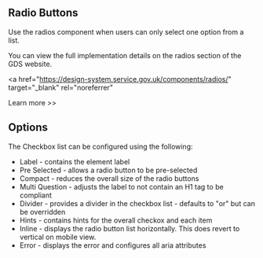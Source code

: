 
<Meta title="Components/Radios/Information" />

<h2>Radio Buttons</h2>

<p>
  Use the radios component when users can only select one option from a list.
</p>

<p>
  You can view the full implementation details on the radios section of the GDS
  website.
</p>

<a
  href="https://design-system.service.gov.uk/components/radios/"
  target="_blank"
  rel="noreferrer"
>
  Learn more >>
</a>

<h2>Options</h2>

<p>The Checkbox list can be configured using the following:</p>

<ul>
  <li>Label - contains the element label</li>
  <li>Pre Selected - allows a radio button to be pre-selected</li>
  <li>Compact - reduces the overall size of the radio buttons</li>
  <li>
    Multi Question - adjusts the label to not contain an H1 tag to be compliant
  </li>
  <li>
    Divider - provides a divider in the checkbox list - defaults to "or" but can
    be overridden
  </li>
  <li>Hints - contains hints for the overall checkox and each item</li>
  <li>
    Inline - displays the radio button list horizontally. This does revert to
    vertical on mobile view.
  </li>
  <li>Error - displays the error and configures all aria attributes</li>
</ul>

